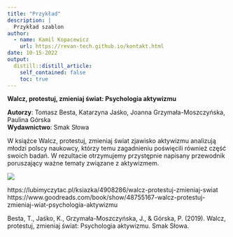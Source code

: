 ```yaml
---
title: "Przykład"
description: |
  Przykład szablon
author:
  - name: Kamil Kopacewicz
    url: https://revan-tech.github.io/kontakt.html
date: 10-15-2022
output:
  distill::distill_article:
    self_contained: false
    toc: true
---
```


**Walcz, protestuj, zmieniaj świat: Psychologia aktywizmu**<br>

**Autorzy**: Tomasz Besta, Katarzyna Jaśko, Joanna Grzymała-Moszczyńska, Paulina Górska <br>
**Wydawnictwo**: Smak Słowa<br>

W książce Walcz, protestuj, zmieniaj świat zjawisko aktywizmu analizują młodzi polscy naukowcy, którzy temu zagadnieniu poświęcili również część swoich badań. W rezultacie otrzymujemy przystępnie napisany przewodnik poruszający ważne tematy związane z aktywizmem.<br>

  <img src="przyklad.png">

https://lubimyczytac.pl/ksiazka/4908286/walcz-protestuj-zmieniaj-swiat <br>
https://www.goodreads.com/book/show/48755167-walcz-protestuj-zmieniaj-wiat-psychologia-aktywizmu <br>

Besta, T., Jaśko, K., Grzymała-Moszczyńska, J., & Górska, P. (2019). Walcz, protestuj, zmieniaj świat: Psychologia aktywizmu. Smak Słowa.
